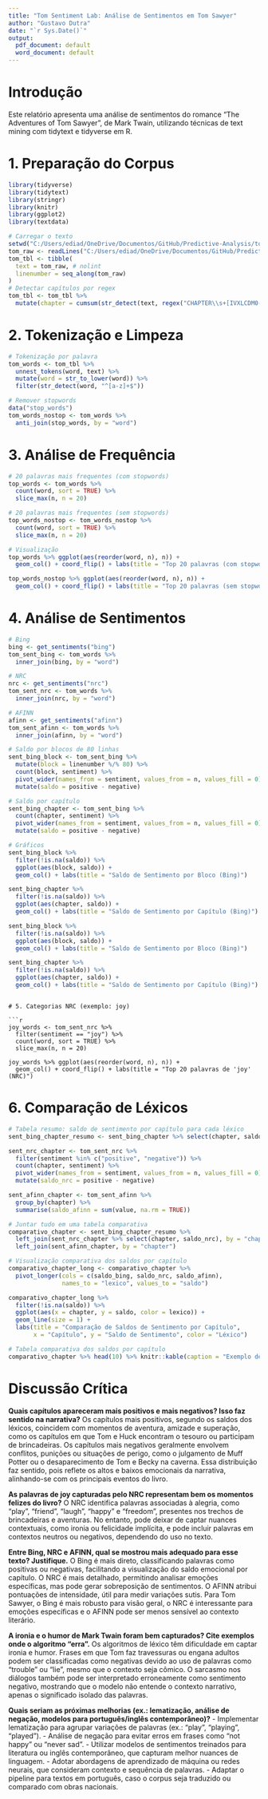 ```yaml
---
title: "Tom Sentiment Lab: Análise de Sentimentos em Tom Sawyer"
author: "Gustavo Dutra"
date: "`r Sys.Date()`"
output:
  pdf_document: default
  word_document: default
---
```


# Introdução

Este relatório apresenta uma análise de sentimentos do romance "The Adventures of Tom Sawyer", de Mark Twain, utilizando técnicas de text mining com tidytext e tidyverse em R.

# 1. Preparação do Corpus

```r
library(tidyverse)
library(tidytext)
library(stringr)
library(knitr)
library(ggplot2)
library(textdata)

# Carregar o texto
setwd("C:/Users/ediad/OneDrive/Documentos/GitHub/Predictive-Analysis/tom-sentiment-lab") # nolint
tom_raw <- readLines("C:/Users/ediad/OneDrive/Documentos/GitHub/Predictive-Analysis/tom-sentiment-lab/tom_sawyer.txt", encoding = "UTF-8") # nolint
tom_tbl <- tibble(
  text = tom_raw, # nolint
  linenumber = seq_along(tom_raw)
)
# Detectar capítulos por regex
tom_tbl <- tom_tbl %>%
  mutate(chapter = cumsum(str_detect(text, regex("CHAPTER\\s+[IVXLCDM0-9]+", ignore_case = TRUE)))) # nolint
```

# 2. Tokenização e Limpeza

```r
# Tokenização por palavra
tom_words <- tom_tbl %>%
  unnest_tokens(word, text) %>%
  mutate(word = str_to_lower(word)) %>%
  filter(str_detect(word, "^[a-z]+$"))

# Remover stopwords
data("stop_words")
tom_words_nostop <- tom_words %>%
  anti_join(stop_words, by = "word")
```

# 3. Análise de Frequência

```r
# 20 palavras mais frequentes (com stopwords)
top_words <- tom_words %>%
  count(word, sort = TRUE) %>%
  slice_max(n, n = 20)

# 20 palavras mais frequentes (sem stopwords)
top_words_nostop <- tom_words_nostop %>%
  count(word, sort = TRUE) %>%
  slice_max(n, n = 20)

# Visualização
top_words %>% ggplot(aes(reorder(word, n), n)) +
  geom_col() + coord_flip() + labs(title = "Top 20 palavras (com stopwords)")

top_words_nostop %>% ggplot(aes(reorder(word, n), n)) +
  geom_col() + coord_flip() + labs(title = "Top 20 palavras (sem stopwords)")
```

# 4. Análise de Sentimentos

```r
# Bing
bing <- get_sentiments("bing")
tom_sent_bing <- tom_words %>%
  inner_join(bing, by = "word")

# NRC
nrc <- get_sentiments("nrc")
tom_sent_nrc <- tom_words %>%
  inner_join(nrc, by = "word")

# AFINN
afinn <- get_sentiments("afinn")
tom_sent_afinn <- tom_words %>%
  inner_join(afinn, by = "word")

# Saldo por blocos de 80 linhas
sent_bing_block <- tom_sent_bing %>%
  mutate(block = linenumber %/% 80) %>%
  count(block, sentiment) %>%
  pivot_wider(names_from = sentiment, values_from = n, values_fill = 0) %>%
  mutate(saldo = positive - negative)

# Saldo por capítulo
sent_bing_chapter <- tom_sent_bing %>%
  count(chapter, sentiment) %>%
  pivot_wider(names_from = sentiment, values_from = n, values_fill = 0) %>%
  mutate(saldo = positive - negative)

# Gráficos
sent_bing_block %>%
  filter(!is.na(saldo)) %>%
  ggplot(aes(block, saldo)) +
  geom_col() + labs(title = "Saldo de Sentimento por Bloco (Bing)")

sent_bing_chapter %>%
  filter(!is.na(saldo)) %>%
  ggplot(aes(chapter, saldo)) +
  geom_col() + labs(title = "Saldo de Sentimento por Capítulo (Bing)")

```

```r
sent_bing_block %>%
  filter(!is.na(saldo)) %>%
  ggplot(aes(block, saldo)) +
  geom_col() + labs(title = "Saldo de Sentimento por Bloco (Bing)")
```

```r
sent_bing_chapter %>%
  filter(!is.na(saldo)) %>%
  ggplot(aes(chapter, saldo)) +
  geom_col() + labs(title = "Saldo de Sentimento por Capítulo (Bing)")
```
```

# 5. Categorias NRC (exemplo: joy)

```r
joy_words <- tom_sent_nrc %>%
  filter(sentiment == "joy") %>%
  count(word, sort = TRUE) %>%
  slice_max(n, n = 20)

joy_words %>% ggplot(aes(reorder(word, n), n)) +
  geom_col() + coord_flip() + labs(title = "Top 20 palavras de 'joy' (NRC)")
```

# 6. Comparação de Léxicos

```r
# Tabela resumo: saldo de sentimento por capítulo para cada léxico
sent_bing_chapter_resumo <- sent_bing_chapter %>% select(chapter, saldo) %>% rename(saldo_bing = saldo) # nolint

sent_nrc_chapter <- tom_sent_nrc %>%
  filter(sentiment %in% c("positive", "negative")) %>%
  count(chapter, sentiment) %>%
  pivot_wider(names_from = sentiment, values_from = n, values_fill = 0) %>%
  mutate(saldo_nrc = positive - negative)

sent_afinn_chapter <- tom_sent_afinn %>%
  group_by(chapter) %>%
  summarise(saldo_afinn = sum(value, na.rm = TRUE))

# Juntar tudo em uma tabela comparativa
comparativo_chapter <- sent_bing_chapter_resumo %>%
  left_join(sent_nrc_chapter %>% select(chapter, saldo_nrc), by = "chapter") %>% # nolint
  left_join(sent_afinn_chapter, by = "chapter")

# Visualização comparativa dos saldos por capítulo
comparativo_chapter_long <- comparativo_chapter %>%
  pivot_longer(cols = c(saldo_bing, saldo_nrc, saldo_afinn),
               names_to = "lexico", values_to = "saldo")

comparativo_chapter_long %>%
  filter(!is.na(saldo)) %>%
  ggplot(aes(x = chapter, y = saldo, color = lexico)) +
  geom_line(size = 1) +
  labs(title = "Comparação de Saldos de Sentimento por Capítulo",
       x = "Capítulo", y = "Saldo de Sentimento", color = "Léxico")

# Tabela comparativa dos saldos por capítulo
comparativo_chapter %>% head(10) %>% knitr::kable(caption = "Exemplo de tabela comparativa dos 10 primeiros capítulos") # nolint
```

# Discussão Crítica


**Quais capítulos apareceram mais positivos e mais negativos? Isso faz sentido na narrativa?**
Os capítulos mais positivos, segundo os saldos dos léxicos, coincidem com momentos de aventura, amizade e superação, como os capítulos em que Tom e Huck encontram o tesouro ou participam de brincadeiras. Os capítulos mais negativos geralmente envolvem conflitos, punições ou situações de perigo, como o julgamento de Muff Potter ou o desaparecimento de Tom e Becky na caverna. Essa distribuição faz sentido, pois reflete os altos e baixos emocionais da narrativa, alinhando-se com os principais eventos do livro.

**As palavras de joy capturadas pelo NRC representam bem os momentos felizes do livro?**
O NRC identifica palavras associadas à alegria, como "play", "friend", "laugh", "happy" e "freedom", presentes nos trechos de brincadeiras e aventuras. No entanto, pode deixar de captar nuances contextuais, como ironia ou felicidade implícita, e pode incluir palavras em contextos neutros ou negativos, dependendo do uso no texto.

**Entre Bing, NRC e AFINN, qual se mostrou mais adequado para esse texto? Justifique.**
O Bing é mais direto, classificando palavras como positivas ou negativas, facilitando a visualização do saldo emocional por capítulo. O NRC é mais detalhado, permitindo analisar emoções específicas, mas pode gerar sobreposição de sentimentos. O AFINN atribui pontuações de intensidade, útil para medir variações sutis. Para Tom Sawyer, o Bing é mais robusto para visão geral, o NRC é interessante para emoções específicas e o AFINN pode ser menos sensível ao contexto literário.

**A ironia e o humor de Mark Twain foram bem capturados? Cite exemplos onde o algoritmo “erra”.**
Os algoritmos de léxico têm dificuldade em captar ironia e humor. Frases em que Tom faz travessuras ou engana adultos podem ser classificadas como negativas devido ao uso de palavras como "trouble" ou "lie", mesmo que o contexto seja cômico. O sarcasmo nos diálogos também pode ser interpretado erroneamente como sentimento negativo, mostrando que o modelo não entende o contexto narrativo, apenas o significado isolado das palavras.

**Quais seriam as próximas melhorias (ex.: lematização, análise de negação, modelos para português/inglês contemporâneo)?**
- Implementar lematização para agrupar variações de palavras (ex.: "play", "playing", "played").
- Análise de negação para evitar erros em frases como "not happy" ou "never sad".
- Utilizar modelos de sentimentos treinados para literatura ou inglês contemporâneo, que capturam melhor nuances de linguagem.
- Adotar abordagens de aprendizado de máquina ou redes neurais, que consideram contexto e sequência de palavras.
- Adaptar o pipeline para textos em português, caso o corpus seja traduzido ou comparado com obras nacionais.

